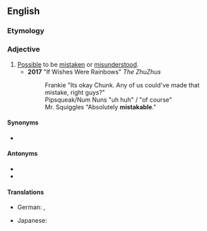 ==English==

===Etymology===
{{suffix|mistake|able|lang=en}}

===Adjective===
{{en-adj}}

# [[possible|Possible]] to be [[mistake]]n or [[misunderstood]].
#*'''2017''' "If Wishes Were Rainbows" ''The ZhuZhus''
#*:Frankie "Its okay Chunk. Any of us could've made that mistake, right guys?"
#*:Pipsqueak/Num Nuns "uh huh" / "of course"
#*:Mr. Squiggles "Absolutely '''mistakable'''."

====Synonyms====
* {{l|en|confusing}}

====Antonyms====
* {{l|en|distinct}}
* {{l|en|clear}}

====Translations====
{{trans-top|possible to be mistaken or misunderstood}}
* German: {{t+|de|missverständlich}}, {{t+|de|verwirrend}}
{{trans-mid}}
* Japanese: {{t|ja|紛らわしい|tr=まぎらわしい, magirawashii|sc=Jpan}}
{{trans-bottom}}